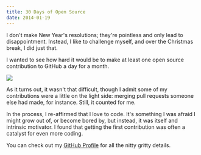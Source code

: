 ```yaml
---
title: 30 Days of Open Source
date: 2014-01-19
---
```



I don't make New Year's resolutions; they're pointless and only lead to disappointment. Instead, I like to challenge myself, and over the Christmas break, I did just that.

I wanted to see how hard it would be to make at least one open source contribution to GitHub a day for a month.

 ![](856B977F050A484AB784B65FB9EE3ECB.png)

As it turns out, it wasn't that difficult, though I admit some of my contributions were a little on the light side: merging pull requests someone else had made, for instance. Still, it counted for me.

In the process, I re-affirmed that I love to code. It's something I was afraid I might grow out of, or become bored by, but instead, it was itself and intrinsic motivator. I found that getting the first contribution was often a catalyst for even more coding.

You can check out my [GitHub Profile](https://github.com/AshFurrow) for all the nitty gritty details.


  